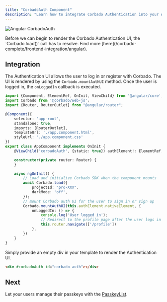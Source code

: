 ```yaml
---
title: "CorbadoAuth Component"
description: "Learn how to integrate Corbado Authentication into your Angular application."
---
```



![Angular CorbadoAuth](/images/frontend-integration/ui-components/corbado-auth/corbadoauth-component-dark.webp)

<Warning>
    Before we can begin to render the Corbado Authentication UI, the `Corbado.load()` call has to resolve.
    Find more [here](/corbado-complete/frontend-integration/angular).
</Warning>

## Integration

The Authentication UI allows the user to log in or register with Corbado.
The UI is rendered by using the `Corbado.mountAuthUI` method.
Once the user is logged in, the `onLoggedIn` callback is executed.

```ts app.component.ts
import {Component, ElementRef, OnInit, ViewChild} from '@angular/core';
import Corbado from '@corbado/web-js';
import {Router, RouterOutlet} from "@angular/router";

@Component({
    selector: 'app-root',
    standalone: true,
    imports: [RouterOutlet],
    templateUrl: './app.component.html',
    styleUrl: './app.component.css'
})
export class AppComponent implements OnInit {
    @ViewChild('corbadoAuth', {static: true}) authElement!: ElementRef;

    constructor(private router: Router) {
    }

    async ngOnInit() {
        // Load and initialize Corbado SDK when the component mounts
        await Corbado.load({
            projectId: "pro-XXX",
            darkMode: 'off',
        });
        // mount Corbado auth UI for the user to sign in or sign up
        Corbado.mountAuthUI(this.authElement.nativeElement, {
            onLoggedIn: () => {
                console.log('User logged in');
                // Redirect to the profile page after the user logs in
                this.router.navigate(['/profile'])
            },
        })
    }
}
```

Simply provide an empty div in your template to render the Authentication UI.

```html app.component.html
<div #corbadoAuth id="corbado-auth"></div>
```

<StylingTranslationCards />

## Next

Let your users manage their passkeys with the [PasskeyList](/corbado-complete/frontend-integration/angular/passkeylist).